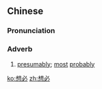 ==Chinese==
{{zh-forms}}

===Pronunciation===
{{zh-pron
|m=xiǎngbì
|c=soeng2 bit1
|mn=siūⁿ-pit
|cat=adv
}}

===Adverb===
{{zh-adv}}

# [[presumably]]; [[most]] [[probably]]

[[ko:想必]]
[[zh:想必]]